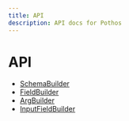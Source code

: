```yaml
---
title: API
description: API docs for Pothos
---
```





# API

- [SchemaBuilder](./api/schema-builder)
- [FieldBuilder](./api/field-builder)
- [ArgBuilder](./api/arg-builder)
- [InputFieldBuilder](./api/input-field-builder)
